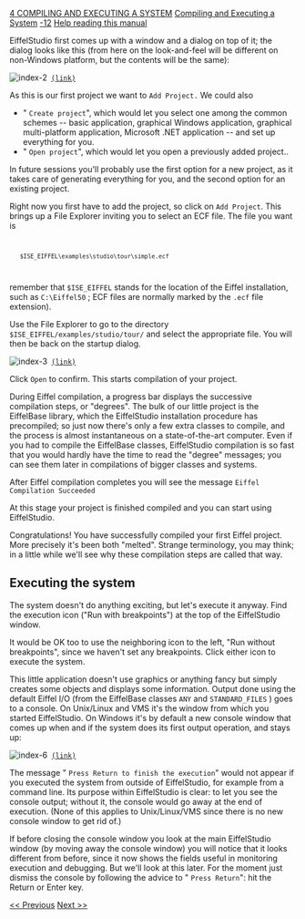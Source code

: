 [[Property:title|4 COMPILING AND EXECUTING A SYSTEM]]
[[Property:link_title|Compiling and Executing a System]]
[[Property:weight|-12]]
[[Help reading the EiffelStudio Guided Tour|Help reading this manual]]  

EiffelStudio first comes up with a window and a dialog on top of it; the dialog looks like this (from here on the look-and-feel will be different on non-Windows platform, but the contents will be the same):
 [[Image:index-2]] [[general/guided_tour/studio/index-2.png|(link)]]  
As this is our first project we want to <code> Add Project. </code> We could also 
* " <code> Create project </code>", which would let you select one among the common schemes -- basic application, graphical Windows application, graphical multi-platform application, Microsoft .NET application -- and set up everything for you. 
* " <code> Open project </code>", which would let you open a previously added project.. 

In future sessions you'll probably use the first option for a new project, as it takes care of generating everything for you, and the second option for an existing project.

Right now you first have to add the project, so click on <code>Add Project</code>. This brings up a File Explorer inviting you to select an ECF file. The file you want is 
<code>
	$ISE_EIFFEL\examples\studio\tour\simple.ecf
</code>

remember that <code> $ISE_EIFFEL </code> stands for the location of the Eiffel installation, such as <code> C:\Eiffel50 </code> ; ECF files are normally marked by the <code> .ecf </code> file extension). 

Use the File Explorer to go to the directory <code> $ISE_EIFFEL/examples/studio/tour/ </code> and select the appropriate file. You will then be back on the startup dialog. 
 [[Image:index-3]] [[general/guided_tour/studio/index-3.png|(link)]]  
Click <code> Open </code> to confirm. This starts compilation of your project. 

During Eiffel compilation, a progress bar displays the successive compilation steps, or "degrees". The bulk of our little project is the EiffelBase library, which the EiffelStudio installation procedure has precompiled; so just now there's only a few extra classes to compile, and the process is almost instantaneous on a state-of-the-art computer. Even if you had to compile the EiffelBase classes, EiffelStudio compilation is so fast that you would hardly have the time to read the "degree" messages; you can see them later in compilations of bigger classes and systems.

{{note| ''On an IBM Thinkpad, Pentium III 850 MHz, 256 MB, running Windows 2000 Professional, Eiffel compilation takes about 9 seconds for the entire Guided Tour system including non-precompiled EiffelBase. '' }}

After Eiffel compilation completes you will see the message
<code>	Eiffel Compilation Succeeded</code>

At this stage your project is finished compiled and you can start using EiffelStudio.

Congratulations! You have successfully compiled your first Eiffel project. More precisely it's been both "melted". Strange terminology, you may think; in a little while we'll see why these compilation steps are called that way.

==Executing the system==

The system doesn't do anything exciting, but let's execute it anyway. Find the execution icon ("Run with breakpoints") at the top of the EiffelStudio window.

It would be OK too to use the neighboring icon to the left, "Run without breakpoints", since we haven't set any breakpoints. Click either icon to execute the system.

This little application doesn't use graphics or anything fancy but simply creates some objects and displays some information. Output done using the default Eiffel I/O (from the EiffelBase classes <code> ANY </code> and <code> STANDARD_FILES </code> ) goes to a console. On Unix/Linux and VMS it's the window from which you started EiffelStudio. On Windows it's by default a new console window that comes up when and if the system does its first output operation, and stays up: 
 [[Image:index-6]] [[general/guided_tour/studio/index-6.png|(link)]]  
The message " <code> Press Return to finish the execution </code>" would not appear if you executed the system from outside of EiffelStudio, for example from a command line. Its purpose within EiffelStudio is clear: to let you see the console output; without it, the console would go away at the end of execution. (None of this applies to Unix/Linux/VMS since there is no new console window to get rid of.) 

If before closing the console window you look at the main EiffelStudio window (by moving away the console window) you will notice that it looks different from before, since it now shows the fields useful in monitoring execution and debugging. But we'll look at this later. For the moment just dismiss the console by following the advice to " <code> Press Return </code>": hit the Return or Enter key. 

[[2 COPYING THE EXAMPLE FILES|<< Previous]]  [[5 A LOOK AT THE PROJECT DIRECTORY|Next >>]]  




